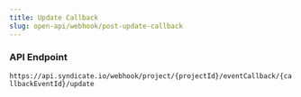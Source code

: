 ```yaml
---
title: Update Callback
slug: open-api/webhook/post-update-callback
---
```



### API Endpoint

`https://api.syndicate.io/webhook/project/{projectId}/eventCallback/{callbackEventId}/update`
